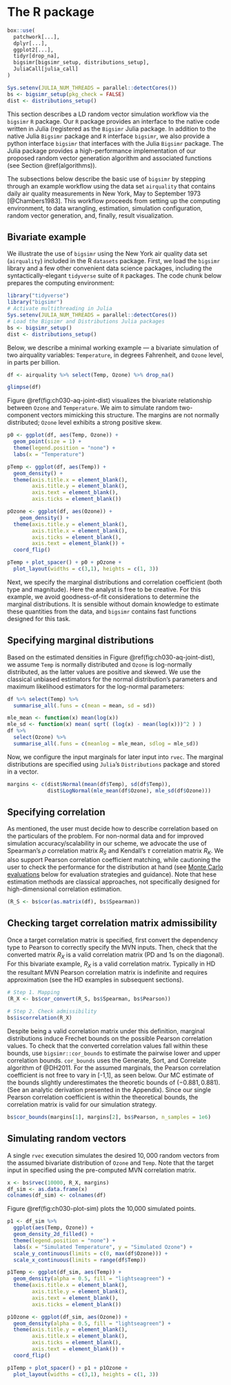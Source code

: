 # The \pkg{bigsimr} R package {short-title="bigsimr-pkg" #package}


```r
box::use(
  patchwork[...],
  dplyr[...],
  ggplot2[...],
  tidyr[drop_na],
  bigsimr[bigsimr_setup, distributions_setup],
  JuliaCall[julia_call]
)

Sys.setenv(JULIA_NUM_THREADS = parallel::detectCores())
bs <- bigsimr_setup(pkg_check = FALSE)
dist <- distributions_setup()
```


This section describes a LD random vector simulation workflow via the `bigsimr` `R` package. Our `R` package provides an interface to the native code written in Julia (registered as the `Bigsimr` Julia package. In addition to the native Julia `Bigsimr` package and `R` interface `bigsimr`, we also provide a python interface `bigsimr` that interfaces with the Julia `Bigsimr` package. The Julia package provides a high-performance implementation of our proposed random vector generation algorithm and associated functions (see Section \@ref(algorithms)).


The subsections below describe the basic use of `bigsimr` by stepping through an example workflow using the data set `airquality` that contains daily air quality measurements in New York, May to September 1973 [@Chambers1983]. This workflow proceeds from setting up the computing environment, to data wrangling, estimation, simulation configuration, random vector generation, and, finally, result visualization.


## Bivariate example

We illustrate the use of `bigsimr` using the New York air quality data set (`airquality`) included in the R `datasets` package. First, we load the `bigsimr` library and a few other convenient data science packages, including the syntactically-elegant `tidyverse` suite of `R` packages. The code chunk below prepares the computing environment:


```r
library("tidyverse")
library("bigsimr")
# Activate multithreading in Julia
Sys.setenv(JULIA_NUM_THREADS = parallel::detectCores())
# Load the Bigsimr and Distributions Julia packages
bs <- bigsimr_setup()
dist <- distributions_setup()
```


Below, we describe a minimal working example --- a bivariate simulation of two airquality variables: `Temperature`, in degrees Fahrenheit, and `Ozone` level, in parts per billion.


```r
df <- airquality %>% select(Temp, Ozone) %>% drop_na()
```


```r
glimpse(df)
```


Figure \@ref(fig:ch030-aq-joint-dist) visualizes the bivariate relationship between `Ozone` and `Temperature`. We aim to simulate random two-component vectors mimicking this structure. The margins are not normally distributed; `Ozone` level exhibits a strong positive skew.


```r
p0 <- ggplot(df, aes(Temp, Ozone)) +
  geom_point(size = 1) +
  theme(legend.position = "none") + 
  labs(x = "Temperature")

pTemp <- ggplot(df, aes(Temp)) + 
  geom_density() +
  theme(axis.title.x = element_blank(),
        axis.title.y = element_blank(),
        axis.text = element_blank(),
        axis.ticks = element_blank())

pOzone <- ggplot(df, aes(Ozone)) + 
    geom_density() +
  theme(axis.title.y = element_blank(),
        axis.title.x = element_blank(),
        axis.ticks = element_blank(),
        axis.text = element_blank()) +
  coord_flip()

pTemp + plot_spacer() + p0 + pOzone + 
  plot_layout(widths = c(3,1), heights = c(1, 3)) 
```


Next, we specify the marginal distributions and correlation coefficient (both type and magnitude). Here the analyst is free to be creative. For this example, we avoid goodness-of-fit considerations to determine the marginal distributions. It is sensible without domain knowledge to estimate these quantities from the data, and `bigsimr` contains fast functions designed for this task.


## Specifying marginal distributions 

Based on the estimated densities in Figure \@ref(fig:ch030-aq-joint-dist), we assume `Temp` is normally distributed and `Ozone` is log-normally distributed, as the latter values are positive and skewed. We use the classical unbiased estimators for the normal distribution's parameters and maximum likelihood estimators for the log-normal parameters:


```r
df %>% select(Temp) %>% 
  summarise_all(.funs = c(mean = mean, sd = sd))
```


```r
mle_mean <- function(x) mean(log(x))
mle_sd <- function(x) mean( sqrt( (log(x) - mean(log(x)))^2 ) )
df %>% 
  select(Ozone) %>% 
  summarise_all(.funs = c(meanlog = mle_mean, sdlog = mle_sd))
```


Now, we configure the input marginals for later input into `rvec`. The marginal distributions are specified using `Julia`'s `Distributions` package and stored in a vector.


```r
margins <- c(dist$Normal(mean(df$Temp), sd(df$Temp)),
             dist$LogNormal(mle_mean(df$Ozone), mle_sd(df$Ozone)))
```


## Specifying correlation

As mentioned, the user must decide how to describe correlation based on the particulars of the problem. For non-normal data and for improved simulation accuracy/scalability in our scheme, we advocate the use of Spearman's $\rho$ correlation matrix $R_S$ and Kendall's $\tau$ correlation matrix $R_K$. We also support Pearson correlation coefficient matching, while cautioning the user to check the performance for the distribution at hand (see [Monte Carlo evaluations](#simulations) below for evaluation strategies and guidance). Note that hese estimation methods are classical approaches, not specifically designed for high-dimensional correlation estimation.


```r
(R_S <- bs$cor(as.matrix(df), bs$Spearman))
```


## Checking target correlation matrix admissibility

Once a target correlation matrix is specified, first convert the dependency type to Pearson to correctly specify the MVN inputs. Then, check that the converted matrix $R_X$ is a valid correlation matrix (PD and 1s on the diagonal). For this bivariate example, $R_X$ is a valid correlation matrix. Typically in HD the resultant MVN Pearson correlation matrix is indefinite and requires approximation (see the HD examples in subsequent sections). 

```r
# Step 1. Mapping
(R_X <- bs$cor_convert(R_S, bs$Spearman, bs$Pearson))
```

```r
# Step 2. Check admissibility
bs$iscorrelation(R_X)
```

Despite being a valid correlation matrix under this definition, marginal distributions induce Frechet bounds on the possible Pearson correlation values. To check that the converted correlation values fall within these bounds, use `bigsimr::cor_bounds` to estimate the pairwise lower and upper correlation bounds. `cor_bounds` uses the Generate, Sort, and Correlate algorithm of @DH2011. For the assumed marginals, the Pearson correlation coefficient is not free to vary in [-1,1], as seen below. Our MC estimate of the bounds slightly underestimates the theoretic bounds of $(-0.881, 0.881)$. (See an analytic derivation presented in the Appendix). Since our single Pearson correlation coefficient is within the theoretical bounds, the correlation matrix is valid for our simulation strategy.

```r
bs$cor_bounds(margins[1], margins[2], bs$Pearson, n_samples = 1e6)
```

## Simulating random vectors

A single `rvec` execution simulates the desired $10,000$ random vectors from the assumed bivariate distribution of `Ozone` and `Temp`. Note that the target input in specified using the pre-computed MVN correlation matrix.

```r
x <- bs$rvec(10000, R_X, margins)
df_sim <- as.data.frame(x)
colnames(df_sim) <- colnames(df)
```


Figure \@ref(fig:ch030-plot-sim) plots the 10,000 simulated points.


```r
p1 <- df_sim %>%
  ggplot(aes(Temp, Ozone)) +
  geom_density_2d_filled() +
  theme(legend.position = "none") +
  labs(x = "Simulated Temperature", y = "Simulated Ozone") +
  scale_y_continuous(limits = c(0, max(df$Ozone))) +
  scale_x_continuous(limits = range(df$Temp))

p1Temp <- ggplot(df_sim, aes(Temp)) + 
  geom_density(alpha = 0.5, fill = "lightseagreen") +
  theme(axis.title.x = element_blank(),
        axis.title.y = element_blank(),
        axis.text = element_blank(),
        axis.ticks = element_blank())

p1Ozone <- ggplot(df_sim, aes(Ozone)) + 
  geom_density(alpha = 0.5, fill = "lightseagreen") + 
  theme(axis.title.y = element_blank(),
        axis.title.x = element_blank(),
        axis.ticks = element_blank(),
        axis.text = element_blank()) +
  coord_flip() 

p1Temp + plot_spacer() + p1 + p1Ozone + 
  plot_layout(widths = c(3,1), heights = c(1, 3))
```
